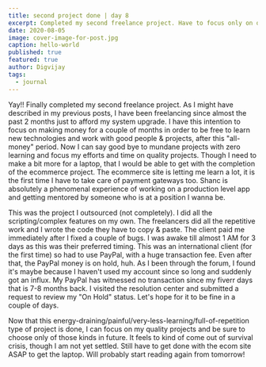 ```yaml
---
title: second project done | day 8
excerpt: Completed my second freelance project. Have to focus only on quality ones now.
date: 2020-08-05
image: cover-image-for-post.jpg
caption: hello-world
published: true
featured: true
author: Digvijay
tags:
  - journal
---
```

Yay!! Finally completed my second freelance project. As I might have described in my previous posts, I have been freelancing since almost the past 2 months just to afford my system upgrade. I have this intention to focus on making money for a couple of months in order to be free to learn new technologies and work with good people & projects, after this "all-money" period. Now I can say good bye to mundane projects with zero learning and focus my efforts and time on quality projects. Though I need to make a bit more for a laptop, that I would be able to get with the completion of the ecommerce project. The ecommerce site is letting me learn a lot, it is the first time I have to take care of payment gateways too. Shanc is absolutely a phenomenal experience of working on a production level app and getting mentored by someone who is at a position I wanna be.         

This was the project I outsourced (not completely). I did all the scripting/complex features on my own. The freelancers did all the repetitive work and I wrote the code they have to copy & paste. The client paid me immediately after I fixed a couple of bugs. I was awake till almost 1 AM for 3 days as this was their preferred timing. This was an international client (for the first time) so had to use PayPal, with a huge transaction fee. Even after that, the PayPal money is on hold, huh. As I been through the forum, I found it's maybe because I haven't used my account since so long and suddenly got an influx. My PayPal has witnessed no transaction since my fiverr days that is 7-8 months back. I visited the resolution center and submitted a request to review my "On Hold" status. Let's hope for it to be fine in a couple of days.       

Now that this energy-draining/painful/very-less-learning/full-of-repetition type of project is done, I can focus on my quality projects and be sure to choose only of those kinds in future. It feels to kind of come out of survival crisis, though I am not yet settled. Still have to get done with the ecom site ASAP to get the laptop. Will probably start reading again from tomorrow!